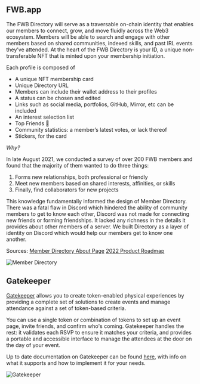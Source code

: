 ## FWB.app

The FWB Directory will serve as a traversable on-chain identity that enables our members to connect, grow, and move fluidly across the Web3 ecosystem. Members will be able to search and engage with other members based on shared communities, indexed skills, and past IRL events they’ve attended. At the heart of the FWB Directory is your ID, a unique non-transferable NFT that is minted upon your membership initiation.

Each profile is composed of

- A unique NFT membership card
- Unique Directory URL
- Members can include their wallet address to their profiles
- A status can be chosen and edited
- Links such as social media, portfolios, GitHub, Mirror, etc can be included
- An interest selection list
- Top Friends 🙂
- Community statistics: a member’s latest votes, or lack thereof
- Stickers, for the card

*Why?*

In late August 2021, we conducted a survey of over 200 FWB members and found that the majority of them wanted to do three things:

1. Forms new relationships, both professional or friendly
2. Meet new members based on shared interests, affinities, or skills
3. Finally, find collaborators for new projects

This knowledge fundamentally informed the design of Member Directory. There was a fatal flaw in Discord which hindered the ability of community members to get to know each other, Discord was not made for connecting new friends or forming friendships. It lacked any richness in the details it provides about other members of a server. We built Directory as a layer of identity on Discord which would help our members get to know one another.

Sources: 
[Member Directory About Page](https://www.notion.so/fwb/Member-Directory-About-Page-690f9f1e960e42388bc0138a568d40b7)
[2022 Product Roadmap](https://fwb.mirror.xyz/HCbihiFSosOAlFxNTOuvmyalRa_dCa8ZovDu2F0rVgs) 

![Member Directory](https://github.com/friends-with-benefits/fwb-wiki/blob/main/public/Member%20Directory.png?raw=true)


## Gatekeeper 

[Gatekeeper](gatekeep.it/) allows you to create token-enabled physical experiences by providing a complete set of solutions to create events and manage attendance against a set of token-based criteria.

You can use a single token or combination of tokens to set up an event page, invite friends, and confirm who's coming. Gatekeeper handles the rest: it validates each RSVP to ensure it matches your criteria, and provides a portable and accessible interface to manage the attendees at the door on the day of your event.

Up to date documentation on Gatekeeper can be found [here](https://docs.gatekeep.it/), with info on what it supports and how to implement it for your needs. 

![Gatekeeper](https://github.com/friends-with-benefits/fwb-wiki/blob/main/public/Benefits4.png?raw=true)
